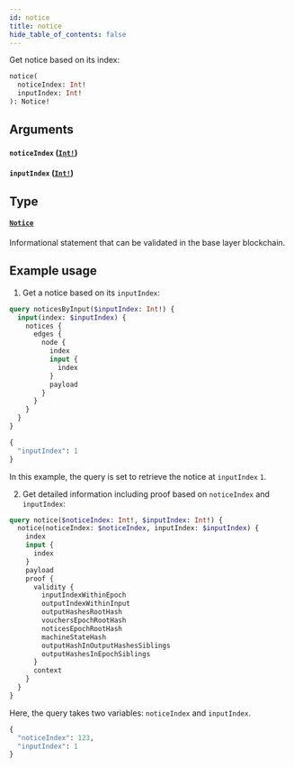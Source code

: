```yaml
---
id: notice
title: notice
hide_table_of_contents: false
---
```



Get notice based on its index:

```graphql
notice(
  noticeIndex: Int!
  inputIndex: Int!
): Notice!
```


## Arguments

#### `noticeIndex` ([`Int!`](../../scalars/int))




#### `inputIndex` ([`Int!`](../../scalars/int))




## Type

#### [`Notice`](../../objects/notice)

Informational statement that can be validated in the base layer blockchain.


## Example usage

1. Get a notice based on its `inputIndex`:

  ```graphql
  query noticesByInput($inputIndex: Int!) {
    input(index: $inputIndex) {
      notices {
        edges {
          node {
            index
            input {
              index
            }
            payload
          }
        }
      }
    }
  }
  ```

  ```graphql
  {
    "inputIndex": 1
  }

  ```

  In this example, the query is set to retrieve the notice at `inputIndex` `1`.


2. Get detailed information including proof based on `noticeIndex` and `inputIndex`:

  ```graphql
  query notice($noticeIndex: Int!, $inputIndex: Int!) {
    notice(noticeIndex: $noticeIndex, inputIndex: $inputIndex) {
      index
      input {
        index
      }
      payload
      proof {
        validity {
          inputIndexWithinEpoch
          outputIndexWithinInput
          outputHashesRootHash
          vouchersEpochRootHash
          noticesEpochRootHash
          machineStateHash
          outputHashInOutputHashesSiblings
          outputHashesInEpochSiblings
        }
        context
      }
    }
  }
  ```

  Here, the query takes two variables: `noticeIndex` and `inputIndex`.

  ```graphql
  {
    "noticeIndex": 123,
    "inputIndex": 1
  }
  ```